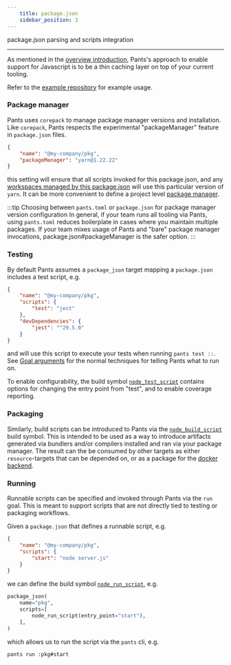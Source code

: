 ```yaml
---
    title: package.json
    sidebar_position: 3
---
```


package.json parsing and scripts integration

---

As mentioned in the [overview introduction](./index.mdx), Pants's approach to enable support for Javascript is to
be a thin caching layer on top of your current tooling.

Refer to the [example repository](https://github.com/pantsbuild/example-javascript) for example usage.

### Package manager

Pants uses `corepack` to manage package manager versions and installation. Like `corepack`, Pants respects
the experimental "packageManager" feature in `package.json` files.

```json title="package.json"
{
    "name": "@my-company/pkg",
    "packageManager": "yarn@1.22.22"
}
```

this setting will ensure that all scripts invoked for this package.json, and any
[workspaces managed by this package.json](./workspaces.mdx) will use this particular version of `yarn`.
It can be more convenient to define a project level
[package manager](./enabling-javascript-support.mdx#setting-up-a-package-manager).

:::tip Choosing between `pants.toml` or `package.json` for package manager version configuration
In general, if your team runs all tooling via Pants, using `pants.toml` reduces boilerplate in cases where you maintain
multiple packages. If your team mixes usage of Pants and "bare" package manager invocations, package.json#packageManager
is the safer option.
:::

### Testing

By default Pants assumes a `package_json` target mapping a `package.json` includes a test script, e.g.

```json title="package.json"
{
    "name": "@my-company/pkg",
    "scripts": {
        "test": "jest"
    },
    "devDependencies": {
        "jest": "^29.5.0"
    }
}
```

and will use this script to execute your tests when running `pants test ::`.
See [Goal arguments](../../using-pants/key-concepts/goals.mdx#goal-arguments) for the normal techniques for telling Pants what to
run on.

To enable configurability, the build symbol [`node_test_script`](../../../reference/build-file-symbols/node_test_script)
contains options for changing the entry point from "test", and to enable coverage reporting.

### Packaging

Similarly, build scripts can be introduced to Pants via the
[`node_build_script`](../../../reference/build-file-symbols/node_build_script) build symbol. This is intended to be used
as a way to introduce artifacts generated via bundlers and/or compilers installed and ran via your package manager.
The result can the be consumed by other targets as either `resource`-targets that can be depended on,
or as a package for the [docker backend](../../docker/index.mdx).

### Running

Runnable scripts can be specified and invoked through Pants via the `run` goal. This is meant to support scripts
that are not directly tied to testing or packaging workflows.

Given a `package.json` that defines a runnable script, e.g.

```json title="package.json"
{
    "name": "@my-company/pkg",
    "scripts": {
        "start": "node server.js"
    }
}
```

we can define the build symbol [`node_run_script`](../../../reference/build-file-symbols/node_run_script), e.g.

```python title="BUILD"
package_json(
    name="pkg",
    scripts=[
        node_run_script(entry_point="start"),
    ],
)
```

which allows us to run the script via the `pants` cli, e.g.

```sh title="Shell"
pants run :pkg#start
```
